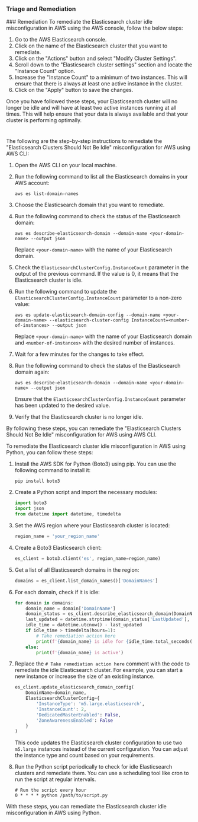 
### Triage and Remediation
<Tabs>
<Tab title='Remediation'>
### Remediation

<AccordionGroup>
<Accordion title='Using Console' defaultOpen='true'>
To remediate the Elasticsearch cluster idle misconfiguration in AWS using the AWS console, follow the below steps:

1. Go to the AWS Elasticsearch console.
2. Click on the name of the Elasticsearch cluster that you want to remediate.
3. Click on the "Actions" button and select "Modify Cluster Settings".
4. Scroll down to the "Elasticsearch cluster settings" section and locate the "Instance Count" option.
5. Increase the "Instance Count" to a minimum of two instances. This will ensure that there is always at least one active instance in the cluster.
6. Click on the "Apply" button to save the changes.

Once you have followed these steps, your Elasticsearch cluster will no longer be idle and will have at least two active instances running at all times. This will help ensure that your data is always available and that your cluster is performing optimally.

#
</Accordion>

<Accordion title='Using CLI'>
The following are the step-by-step instructions to remediate the "Elasticsearch Clusters Should Not Be Idle" misconfiguration for AWS using AWS CLI:

1. Open the AWS CLI on your local machine.

2. Run the following command to list all the Elasticsearch domains in your AWS account:

   ```
   aws es list-domain-names
   ```

3. Choose the Elasticsearch domain that you want to remediate.

4. Run the following command to check the status of the Elasticsearch domain:

   ```
   aws es describe-elasticsearch-domain --domain-name <your-domain-name> --output json
   ```

   Replace `<your-domain-name>` with the name of your Elasticsearch domain.

5. Check the `ElasticsearchClusterConfig.InstanceCount` parameter in the output of the previous command. If the value is 0, it means that the Elasticsearch cluster is idle.

6. Run the following command to update the `ElasticsearchClusterConfig.InstanceCount` parameter to a non-zero value:

   ```
   aws es update-elasticsearch-domain-config --domain-name <your-domain-name> --elasticsearch-cluster-config InstanceCount=<number-of-instances> --output json
   ```

   Replace `<your-domain-name>` with the name of your Elasticsearch domain and `<number-of-instances>` with the desired number of instances.

7. Wait for a few minutes for the changes to take effect.

8. Run the following command to check the status of the Elasticsearch domain again:

   ```
   aws es describe-elasticsearch-domain --domain-name <your-domain-name> --output json
   ```

   Ensure that the `ElasticsearchClusterConfig.InstanceCount` parameter has been updated to the desired value.

9. Verify that the Elasticsearch cluster is no longer idle.

By following these steps, you can remediate the "Elasticsearch Clusters Should Not Be Idle" misconfiguration for AWS using AWS CLI.
</Accordion>

<Accordion title='Using Python'>
To remediate the Elasticsearch cluster idle misconfiguration in AWS using Python, you can follow these steps:

1. Install the AWS SDK for Python (Boto3) using pip. You can use the following command to install it:

   ```
   pip install boto3
   ```

2. Create a Python script and import the necessary modules:

   ```python
   import boto3
   import json
   from datetime import datetime, timedelta
   ```

3. Set the AWS region where your Elasticsearch cluster is located:

   ```python
   region_name = 'your_region_name'
   ```

4. Create a Boto3 Elasticsearch client:

   ```python
   es_client = boto3.client('es', region_name=region_name)
   ```

5. Get a list of all Elasticsearch domains in the region:

   ```python
   domains = es_client.list_domain_names()['DomainNames']
   ```

6. For each domain, check if it is idle:

   ```python
   for domain in domains:
       domain_name = domain['DomainName']
       domain_status = es_client.describe_elasticsearch_domain(DomainName=domain_name)['DomainStatus']
       last_updated = datetime.strptime(domain_status['LastUpdated'], '%Y-%m-%dT%H:%M:%SZ')
       idle_time = datetime.utcnow() - last_updated
       if idle_time > timedelta(hours=1):
           # Take remediation action here
           print(f'{domain_name} is idle for {idle_time.total_seconds()/3600} hours')
       else:
           print(f'{domain_name} is active')
   ```

7. Replace the `# Take remediation action here` comment with the code to remediate the idle Elasticsearch cluster. For example, you can start a new instance or increase the size of an existing instance.

   ```python
   es_client.update_elasticsearch_domain_config(
       DomainName=domain_name,
       ElasticsearchClusterConfig={
           'InstanceType': 'm5.large.elasticsearch',
           'InstanceCount': 2,
           'DedicatedMasterEnabled': False,
           'ZoneAwarenessEnabled': False
       }
   )
   ```

   This code updates the Elasticsearch cluster configuration to use two `m5.large` instances instead of the current configuration. You can adjust the instance type and count based on your requirements.

8. Run the Python script periodically to check for idle Elasticsearch clusters and remediate them. You can use a scheduling tool like cron to run the script at regular intervals.

   ```
   # Run the script every hour
   0 * * * * python /path/to/script.py
   ```

With these steps, you can remediate the Elasticsearch cluster idle misconfiguration in AWS using Python.
</Accordion>

</AccordionGroup>
</Tab>
</Tabs>
